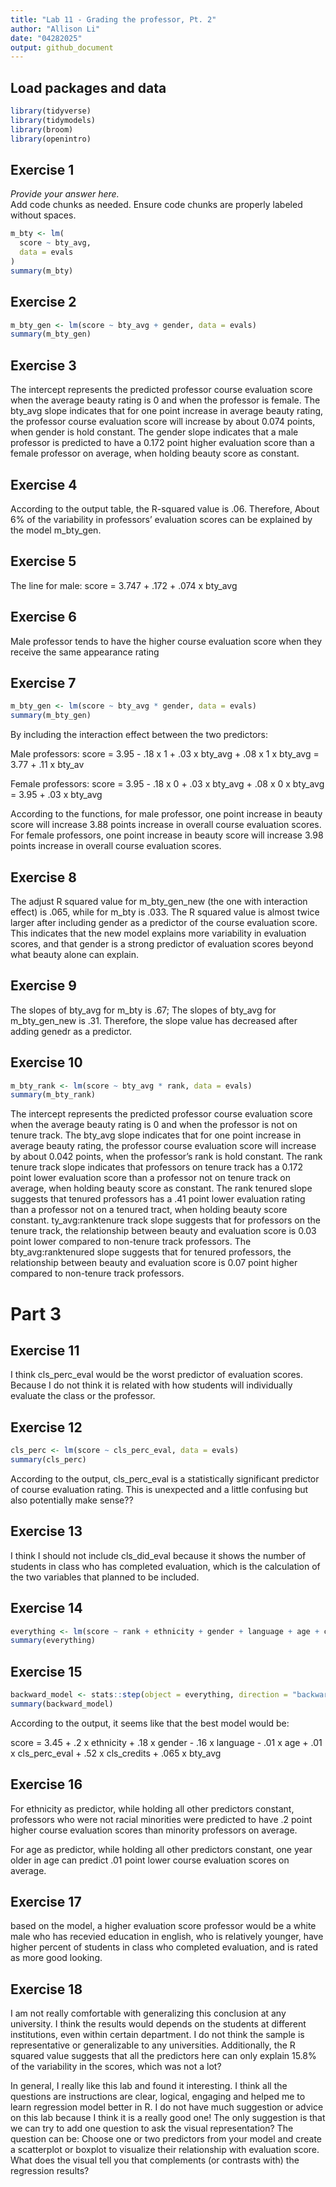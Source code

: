 ```yaml
---
title: "Lab 11 - Grading the professor, Pt. 2"
author: "Allison Li"
date: "04282025"
output: github_document
---
```


## Load packages and data

```r
library(tidyverse) 
library(tidymodels)
library(broom)
library(openintro)
```

## Exercise 1

*Provide your answer here.*  
Add code chunks as needed. Ensure code chunks are properly labeled without spaces.

```r
m_bty <- lm(
  score ~ bty_avg,
  data = evals
)
summary(m_bty)
```

## Exercise 2

```r
m_bty_gen <- lm(score ~ bty_avg + gender, data = evals)
summary(m_bty_gen)
```

## Exercise 3

The intercept represents the predicted professor course evaluation score when the average beauty rating is 0 and when the professor is female. The bty_avg slope indicates that for one point increase in average beauty rating, the professor course evaluation score will increase by about 0.074 points, when gender is hold constant. The gender slope indicates that a male professor is predicted to have a 0.172 point higher evaluation score than a female professor on average, when holding beauty score as constant.

## Exercise 4

According to the output table, the R-squared value is .06. Therefore, About 6% of the variability in professors' evaluation scores can be explained by the model m_bty_gen.

## Exercise 5

The line for male: score = 3.747 + .172 + .074 x bty_avg

## Exercise 6

Male professor tends to have the higher course evaluation score when they receive the same appearance rating 

## Exercise 7

```r
m_bty_gen <- lm(score ~ bty_avg * gender, data = evals)
summary(m_bty_gen)
```
By including the interaction effect between the two predictors:

Male professors:
score = 3.95 - .18 x 1 + .03 x bty_avg + .08 x 1 x bty_avg = 3.77 + .11 x bty_av

Female professors:
score = 3.95 - .18 x 0 + .03 x bty_avg + .08 x 0 x bty_avg = 3.95 + .03 x bty_avg

According to the functions, for male professor, one point increase in beauty score will increase 3.88 points increase in overall course evaluation scores. For female professors, one point increase in beauty score will increase 3.98 points increase in overall course evaluation scores. 

## Exercise 8

The adjust R squared value for m_bty_gen_new (the one with interaction effect) is .065, while for m_bty is .033. The R squared value is almost twice larger after including gender as a predictor of the course evaluation score. This indicates that the new model explains more variability in evaluation scores, and that gender is a strong predictor of evaluation scores beyond what beauty alone can explain.

## Exercise 9

The slopes of bty_avg for m_bty is .67; The slopes of bty_avg for m_bty_gen_new is .31. Therefore, the slope value has decreased after adding genedr as a predictor. 

## Exercise 10

```r
m_bty_rank <- lm(score ~ bty_avg * rank, data = evals)
summary(m_bty_rank)
```

The intercept represents the predicted professor course evaluation score when the average beauty rating is 0 and when the professor is not on tenure track. The bty_avg slope indicates that for one point increase in average beauty rating, the professor course evaluation score will increase by about 0.042 points, when the professor's rank is hold constant. The rank tenure track slope indicates that professors on tenure track has a 0.172 point lower evaluation score than a professor not on tenure track on average, when holding beauty score as constant. The rank tenured slope suggests that tenured professors has a .41 point lower evaluation rating than a professor not on a tenured tract, when holding beauty score constant. ty_avg:ranktenure track slope suggests that for professors on the tenure track, the relationship between beauty and evaluation score is 0.03 point lower compared to non-tenure track professors. The bty_avg:ranktenured slope suggests that for tenured professors, the relationship between beauty and evaluation score is 0.07 point higher compared to non-tenure track professors.

# Part 3
## Exercise 11

I think cls_perc_eval would be the worst predictor of evaluation scores. Because I do not think it is related with how students will individually evaluate the class or the professor. 

## Exercise 12

```r
cls_perc <- lm(score ~ cls_perc_eval, data = evals)
summary(cls_perc)
```

According to the output, cls_perc_eval is a statistically significant predictor of course evaluation rating. This is unexpected and a little confusing but also potentially make sense?? 

## Exercise 13

I think I should not include cls_did_eval because it shows the number of students in class who has completed evaluation, which is the calculation of the two variables that planned to be included. 

## Exercise 14

```r
everything <- lm(score ~ rank + ethnicity + gender + language + age + cls_perc_eval + cls_students + cls_level + cls_profs + cls_credits + bty_avg, data = evals)
summary(everything)
```

## Exercise 15

```r
backward_model <- stats::step(object = everything, direction = "backward", trace = 1)
summary(backward_model)

```

According to the output, it seems like that the best model would be:

score = 3.45 + .2 x ethnicity + .18 x gender - .16 x language - .01 x age + .01 x cls_perc_eval + .52 x cls_credits + .065 x bty_avg

## Exercise 16

For ethnicity as predictor, while holding all other predictors constant, professors who were not racial minorities were predicted to have .2 point higher course evaluation scores than minority professors on average. 

For age as predictor, while holding all other predictors constant, one year older in age can predict .01 point lower course evaluation scores on average. 

## Exercise 17

based on the model, a higher evaluation score professor would be a white male who has recevied education in english, who is relatively younger, have higher percent of students in class who completed evaluation, and is rated as more good looking. 

## Exercise 18

I am not really comfortable with generalizing this conclusion at any university. I think the results would depends on the students at different institutions, even within certain department. I do not think the sample is representative or generalizable to any universities. Additionally, the R squared value suggests that all the predictors here can only explain 15.8% of the variability in the scores, which was not a lot?


In general, I really like this lab and found it interesting. I think all the questions are instructions are clear, logical, engaging and helped me to learn regression model better in R. I do not have much suggestion or advice on this lab because I think it is a really good one! The only suggestion is that we can try to add one question to ask the visual representation? The question can be: Choose one or two predictors from your model and create a scatterplot or boxplot to visualize their relationship with evaluation score. What does the visual tell you that complements (or contrasts with) the regression results?
